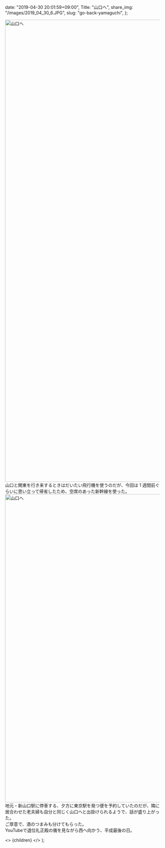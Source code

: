 
  date: "2019-04-30 20:01:59+09:00",
  Title: "山口へ",
  share_img: "/images/2019_04_30_6.JPG",
  slug: "go-back-yamaguchi",
};

<img src="/images/2019_04_30_6.JPG" alt="山口へ" width="1000" height="1500" />
山口と関東を行き来するときはだいたい飛行機を使うのだが、今回は 1 週間前ぐらいに思い立って帰省したため、空席のあった新幹線を使った。

<img src="/images/2019_04_30_7.JPG" alt="山口へ" width="1500" height="1000" />
地元・新山口駅に停車する、夕方に東京駅を発つ便を予約していたのだが、隣に居合わせた老夫婦も自分と同じく山口へと出掛けられるようで、話が盛り上がった。<br />
ご厚意で、酒のつまみも分けてもらった。

<br />
YouTubeで退位礼正殿の儀を見ながら西へ向かう、平成最後の日。

  <>
    <Head>
      <title>{meta.Title} | 異郷好実</title>
    </Head>
    <PostLayout meta={meta}>{children}</PostLayout>
  </>
);
